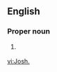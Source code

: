 ==English==

===Proper noun===
{{en-proper noun}}

# {{context|biblical|lang=en}} {{abbreviation of|Joshua|lang=en}}

[[vi:Josh.]]